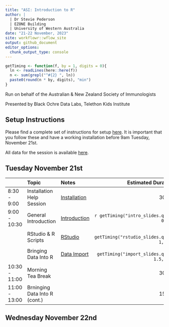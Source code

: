 ```yaml
---
title: "ASI: Introduction to R"
author: |
  | Dr Stevie Pederson
  | EZONE Building
  | University of Western Australia
date: "21-22 November, 2023"
site: workflowr::wflow_site
output: github_document
editor_options:
  chunk_output_type: console
---
```


```r
getTiming <- function(f, by = 1, digits = 0){
  ln <- readLines(here::here(f))
  n <- sum(grepl("^#{2} ", ln))
  paste0(round(n * by, digits), "min")
}
```

Run on behalf of the Australian & New Zealand Society of Immunologists

Presented by Black Ochre Data Labs, Telethon Kids Institute

## Setup Instructions

Please find a complete set of instructions for setup [here](installation.html).
It is important that you follow these and have a working installation before 9am Tuesday, November 21st.

All data for the session is available [here](data.zip).

## Tuesday November 21st

|     | Topic | Notes | Estimated Duration |
|:--- |:----- |:----- | ------------------:|
| 8:30 - 9:00   | Installation Help Session | [Installation](installation.html) | 30min |
| 9:00 - 10:30  | General Introduction     | [Introduction](intro.html)      | `r getTiming("intro_slides.qmd", 0.75)`   |
|               | RStudio & R Scripts      | [RStudio](rstudio.html)         | `r getTiming("rstudio_slides.qmd", 1, -1)` |
|               | Bringing Data Into R     | [Data Import](data_import.html) | `r getTiming("import_slides.qmd", 1.5, -1)` |
| 10:30 - 11:00 | Morning Tea Break       |                                 | 30min |
| 11:00 - 13:00 | Brninging Data Into R (cont.) |  | 15min |

## Wednesday November 22nd